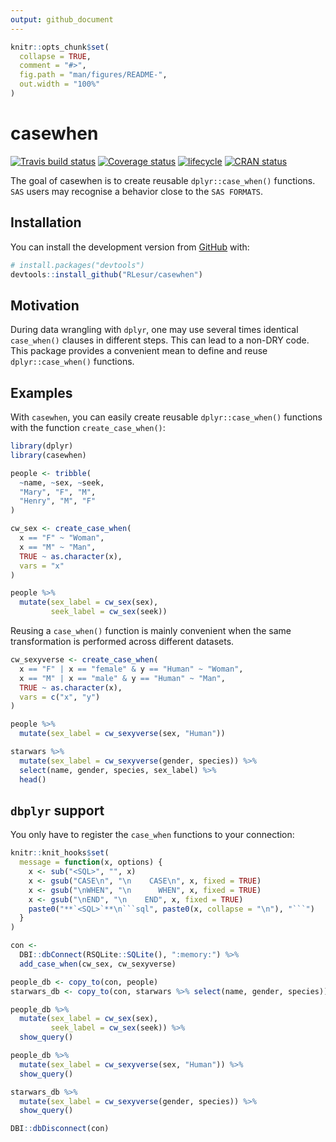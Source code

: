 ```yaml
---
output: github_document
---
```


<!-- README.md is generated from README.Rmd. Please edit that file -->

```r
knitr::opts_chunk$set(
  collapse = TRUE,
  comment = "#>",
  fig.path = "man/figures/README-",
  out.width = "100%"
)
```
# casewhen
[![Travis build status](https://travis-ci.org/RLesur/casewhen.svg?branch=master)](https://travis-ci.org/RLesur/casewhen) [![Coverage status](https://codecov.io/gh/RLesur/casewhen/branch/master/graph/badge.svg)](https://codecov.io/github/RLesur/casewhen?branch=master) [![lifecycle](https://img.shields.io/badge/lifecycle-experimental-orange.svg)](https://www.tidyverse.org/lifecycle/#experimental) [![CRAN status](https://www.r-pkg.org/badges/version/casewhen)](https://cran.r-project.org/package=casewhen)

The goal of casewhen is to create reusable `dplyr::case_when()` functions.  
`SAS` users may recognise a behavior close to the `SAS FORMATS`.

## Installation

You can install the development version from [GitHub](https://github.com/) with:

``` r
# install.packages("devtools")
devtools::install_github("RLesur/casewhen")
```

## Motivation  

During data wrangling with `dplyr`, one may use several times identical `case_when()` clauses in different steps. This can lead to a non-DRY code.  
This package provides a convenient mean to define and reuse `dplyr::case_when()` functions.  

## Examples

With `casewhen`, you can easily create reusable `dplyr::case_when()` functions with the function `create_case_when()`:

```r
library(dplyr)
library(casewhen)

people <- tribble(
  ~name, ~sex, ~seek,
  "Mary", "F", "M",
  "Henry", "M", "F"
)

cw_sex <- create_case_when(
  x == "F" ~ "Woman",
  x == "M" ~ "Man",
  TRUE ~ as.character(x),
  vars = "x"
)

people %>% 
  mutate(sex_label = cw_sex(sex), 
         seek_label = cw_sex(seek))
```

Reusing a `case_when()` function is mainly convenient when the same transformation is performed across different datasets. 

```r
cw_sexyverse <- create_case_when(
  x == "F" | x == "female" & y == "Human" ~ "Woman",
  x == "M" | x == "male" & y == "Human" ~ "Man",
  TRUE ~ as.character(x),
  vars = c("x", "y")
)

people %>% 
  mutate(sex_label = cw_sexyverse(sex, "Human"))

starwars %>%
  mutate(sex_label = cw_sexyverse(gender, species)) %>%
  select(name, gender, species, sex_label) %>%
  head()
```

## `dbplyr` support

You only have to register the `case_when` functions to your connection:

```r
knitr::knit_hooks$set(
  message = function(x, options) {
    x <- sub("<SQL>", "", x)
    x <- gsub("CASE\n", "\n    CASE\n", x, fixed = TRUE)
    x <- gsub("\nWHEN", "\n      WHEN", x, fixed = TRUE)
    x <- gsub("\nEND", "\n    END", x, fixed = TRUE)
    paste0("**`<SQL>`**\n```sql", paste0(x, collapse = "\n"), "```")
  }
)
```


```r
con <- 
  DBI::dbConnect(RSQLite::SQLite(), ":memory:") %>%
  add_case_when(cw_sex, cw_sexyverse)

people_db <- copy_to(con, people)
starwars_db <- copy_to(con, starwars %>% select(name, gender, species))

people_db %>% 
  mutate(sex_label = cw_sex(sex), 
         seek_label = cw_sex(seek)) %>%
  show_query()

people_db %>%
  mutate(sex_label = cw_sexyverse(sex, "Human")) %>%
  show_query()

starwars_db %>%
  mutate(sex_label = cw_sexyverse(gender, species)) %>%
  show_query()

DBI::dbDisconnect(con)
```

